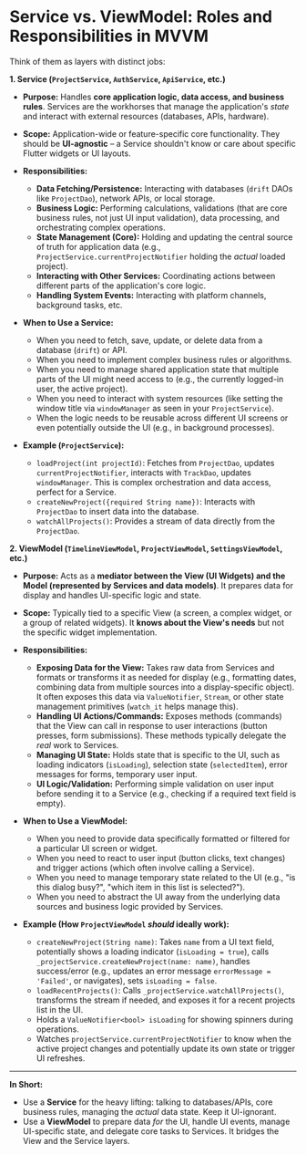 # Service vs. ViewModel: Roles and Responsibilities in MVVM

Think of them as layers with distinct jobs:

**1. Service (`ProjectService`, `AuthService`, `ApiService`, etc.)**

*   **Purpose:** Handles **core application logic, data access, and business rules**. Services are the workhorses that manage the application's *state* and interact with external resources (databases, APIs, hardware).
*   **Scope:** Application-wide or feature-specific core functionality. They should be **UI-agnostic** – a Service shouldn't know or care about specific Flutter widgets or UI layouts.
*   **Responsibilities:**
    *   **Data Fetching/Persistence:** Interacting with databases (`drift` DAOs like `ProjectDao`), network APIs, or local storage.
    *   **Business Logic:** Performing calculations, validations (that are core business rules, not just UI input validation), data processing, and orchestrating complex operations.
    *   **State Management (Core):** Holding and updating the central source of truth for application data (e.g., `ProjectService.currentProjectNotifier` holding the *actual* loaded project).
    *   **Interacting with Other Services:** Coordinating actions between different parts of the application's core logic.
    *   **Handling System Events:** Interacting with platform channels, background tasks, etc.

*   **When to Use a Service:**
    *   When you need to fetch, save, update, or delete data from a database (`drift`) or API.
    *   When you need to implement complex business rules or algorithms.
    *   When you need to manage shared application state that multiple parts of the UI might need access to (e.g., the currently logged-in user, the active project).
    *   When you need to interact with system resources (like setting the window title via `windowManager` as seen in your `ProjectService`).
    *   When the logic needs to be reusable across different UI screens or even potentially outside the UI (e.g., in background processes).

*   **Example (`ProjectService`):**
    *   `loadProject(int projectId)`: Fetches from `ProjectDao`, updates `currentProjectNotifier`, interacts with `TrackDao`, updates `windowManager`. This is complex orchestration and data access, perfect for a Service.
    *   `createNewProject({required String name})`: Interacts with `ProjectDao` to insert data into the database.
    *   `watchAllProjects()`: Provides a stream of data directly from the `ProjectDao`.

**2. ViewModel (`TimelineViewModel`, `ProjectViewModel`, `SettingsViewModel`, etc.)**

*   **Purpose:** Acts as a **mediator between the View (UI Widgets) and the Model (represented by Services and data models)**. It prepares data for display and handles UI-specific logic and state.
*   **Scope:** Typically tied to a specific View (a screen, a complex widget, or a group of related widgets). It **knows about the View's needs** but not the specific widget implementation.
*   **Responsibilities:**
    *   **Exposing Data for the View:** Takes raw data from Services and formats or transforms it as needed for display (e.g., formatting dates, combining data from multiple sources into a display-specific object). It often exposes this data via `ValueNotifier`, `Stream`, or other state management primitives (`watch_it` helps manage this).
    *   **Handling UI Actions/Commands:** Exposes methods (commands) that the View can call in response to user interactions (button presses, form submissions). These methods typically delegate the *real* work to Services.
    *   **Managing UI State:** Holds state that is specific to the UI, such as loading indicators (`isLoading`), selection state (`selectedItem`), error messages for forms, temporary user input.
    *   **UI Logic/Validation:** Performing simple validation on user input before sending it to a Service (e.g., checking if a required text field is empty).

*   **When to Use a ViewModel:**
    *   When you need to provide data specifically formatted or filtered for a particular UI screen or widget.
    *   When you need to react to user input (button clicks, text changes) and trigger actions (which often involve calling a Service).
    *   When you need to manage temporary state related to the UI (e.g., "is this dialog busy?", "which item in this list is selected?").
    *   When you need to abstract the UI away from the underlying data sources and business logic provided by Services.

*   **Example (How `ProjectViewModel` *should* ideally work):**
    *   `createNewProject(String name)`: Takes `name` from a UI text field, potentially shows a loading indicator (`isLoading = true`), calls `_projectService.createNewProject(name: name)`, handles success/error (e.g., updates an error message `errorMessage = 'Failed'`, or navigates), sets `isLoading = false`.
    *   `loadRecentProjects()`: Calls `_projectService.watchAllProjects()`, transforms the stream if needed, and exposes it for a recent projects list in the UI.
    *   Holds a `ValueNotifier<bool> isLoading` for showing spinners during operations.
    *   Watches `projectService.currentProjectNotifier` to know when the active project changes and potentially update its own state or trigger UI refreshes.

---

**In Short:**

*   Use a **Service** for the heavy lifting: talking to databases/APIs, core business rules, managing the *actual* data state. Keep it UI-ignorant.
*   Use a **ViewModel** to prepare data *for* the UI, handle UI events, manage UI-specific state, and delegate core tasks to Services. It bridges the View and the Service layers. 